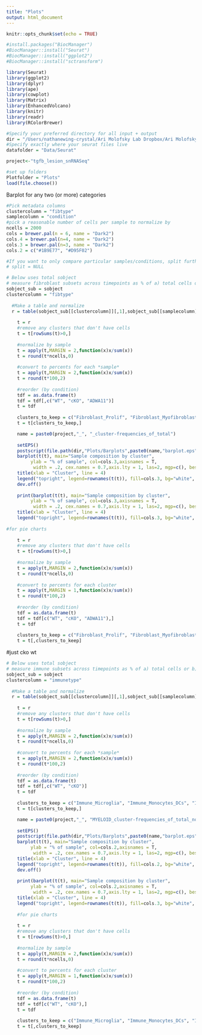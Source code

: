 ```yaml
---
title: "Plots"
output: html_document
---
```


```r
knitr::opts_chunk$set(echo = TRUE)
```

```r
#install.packages("BiocManager")
#BiocManager::install("Seurat")
#BiocManager::install("ggplot2")
#BiocManager::install("sctransform")

library(Seurat)
library(ggplot2)
library(dplyr)
library(ape)
library(cowplot)
library(Matrix)
library(EnhancedVolcano)
library(knitr)
library(readr)
library(RColorBrewer)

#Specify your preferred directory for all input + output
dir = "/Users/nathanewing-crystal/Ari Molofsky Lab Dropbox/Ari Molofsky Lab Team Folder/Nathan Ewing-Crystal/RNASeq/Lesion snRNASeq 2 Tgfb/seurat"
#Specify exactly where your seurat files live
datafolder = "Data/Seurat"

project<-"tgfb_lesion_snRNASeq"  

#set up folders
Plotfolder = "Plots"
load(file.choose())
```

Barplot for any two (or more) categories

```r
#Pick metadata columns
clustercolumn = "fibtype"
samplecolumn = "condition"
#pick a reasonable number of cells per sample to normalize by
ncells = 2000 
cols = brewer.pal(n = 6, name = "Dark2")
cols.4 = brewer.pal(n=4, name = "Dark2")
cols.3 = brewer.pal(n=3, name = "Dark2")
cols.2 = c("#1B9E77", "#D95F02")

#If you want to only compare particular samples/conditions, split further by another metadata column: 
# split = NULL
```

```r
# Below uses total sobject
# measure fibroblast subsets across timepoints as % of a) total cells or b) lesion
sobject_sub = sobject
clustercolumn = "fibtype"
  
  #Make a table and normalize
  r = table(sobject_sub[[clustercolumn]][,1],sobject_sub[[samplecolumn]][,1])
    
    t = r  
    #remove any clusters that don't have cells
    t = t[rowSums(t)>0,]
    
    #normalize by sample
    t = apply(t,MARGIN = 2,function(x)x/sum(x))
    t = round(t*ncells,0)
    
    #convert to percents for each *sample*
    t = apply(t,MARGIN = 2,function(x)x/sum(x))
    t = round(t*100,2)
    
    #reorder (by condition)
    tdf = as.data.frame(t)
    tdf = tdf[,c("WT", "cKO", "ADWA11")]
    t = tdf
    
    clusters_to_keep = c("Fibroblast_Prolif", "Fibroblast_Myofibroblast", "Fibroblast_ex-Myofibroblast",  "Fibroblast_Altered-dural_immune", "Fibroblast_Arachnoid",  "Fibroblast_Pial")
    t = t[clusters_to_keep,]

    name = paste0(project,"_", "_cluster-frequencies_of_total")
    
    setEPS()
    postscript(file.path(dir,"Plots/Barplots",paste0(name,"barplot.eps")))
    barplot(t(t), main="Sample composition by cluster",
         ylab = "% of sample", col=cols.3,axisnames = T,
          width = .2, cex.names = 0.7,axis.lty = 1, las=2, mgp=c(), beside=TRUE)
    title(xlab = "Cluster", line = 4)
    legend("topright", legend=rownames(t(t)), fill=cols.3, bg="white", inset=c(0.75, 0.02))
    dev.off()
  
    print(barplot(t(t), main="Sample composition by cluster",
         ylab = "% of sample", col=cols.3,axisnames = T,
          width = .2, cex.names = 0.7,axis.lty = 1, las=2, mgp=c(), beside=TRUE))
    title(xlab = "Cluster", line = 4)
    legend("topright", legend=rownames(t(t)), fill=cols.3, bg="white", inset=c(0.75, 0.02))
    
#for pie charts
    
    t = r  
    #remove any clusters that don't have cells
    t = t[rowSums(t)>0,]
    
    #normalize by sample
    t = apply(t,MARGIN = 2,function(x)x/sum(x))
    t = round(t*ncells,0)
    
    #convert to percents for each cluster
    t = apply(t,MARGIN = 1,function(x)x/sum(x))
    t = round(t*100,2)
    
    #reorder (by condition)
    tdf = as.data.frame(t)
    tdf = tdf[c("WT", "cKO", "ADWA11"),]
    t = tdf
    
    clusters_to_keep = c("Fibroblast_Prolif", "Fibroblast_Myofibroblast", "Fibroblast_ex-Myofibroblast",  "Fibroblast_Altered-dural_immune", "Fibroblast_Arachnoid",  "Fibroblast_Pial")
    t = t[,clusters_to_keep]
```

#just cko wt
```r
# Below uses total sobject
# measure immune subsets across timepoints as % of a) total cells or b) lesion
sobject_sub = sobject
clustercolumn = "immunetype"
  
  #Make a table and normalize
  r = table(sobject_sub[[clustercolumn]][,1],sobject_sub[[samplecolumn]][,1])
    
    t = r  
    #remove any clusters that don't have cells
    t = t[rowSums(t)>0,]
    
    #normalize by sample
    t = apply(t,MARGIN = 2,function(x)x/sum(x))
    t = round(t*ncells,0)
    
    #convert to percents for each *sample*
    t = apply(t,MARGIN = 2,function(x)x/sum(x))
    t = round(t*100,2)
    
    #reorder (by condition)
    tdf = as.data.frame(t)
    tdf = tdf[,c("WT", "cKO")]
    t = tdf
    
    clusters_to_keep = c("Immune_Microglia", "Immune_Monocytes_DCs", "Immune_DAMs", "Immune_SAMs", "Immune_PVMs", "Immune_Prolif", "Immune_Mac_other")
    t = t[clusters_to_keep,]

    name = paste0(project,"_", "MYELOID_cluster-frequencies_of_total_noADWA11")
    
    setEPS()
    postscript(file.path(dir,"Plots/Barplots",paste0(name,"barplot.eps")))
    barplot(t(t), main="Sample composition by cluster",
         ylab = "% of sample", col=cols.2,axisnames = T,
          width = .2, cex.names = 0.7,axis.lty = 1, las=2, mgp=c(), beside=TRUE)
    title(xlab = "Cluster", line = 4)
    legend("topright", legend=rownames(t(t)), fill=cols.2, bg="white", inset=c(0.75, 0.02))
    dev.off()
  
    print(barplot(t(t), main="Sample composition by cluster",
         ylab = "% of sample", col=cols.2,axisnames = T,
          width = .2, cex.names = 0.7,axis.lty = 1, las=2, mgp=c(), beside=TRUE))
    title(xlab = "Cluster", line = 4)
    legend("topright", legend=rownames(t(t)), fill=cols.3, bg="white", inset=c(0.75, 0.02))
    
    #for pie charts
    
    t = r  
    #remove any clusters that don't have cells
    t = t[rowSums(t)>0,]
    
    #normalize by sample
    t = apply(t,MARGIN = 2,function(x)x/sum(x))
    t = round(t*ncells,0)
    
    #convert to percents for each cluster
    t = apply(t,MARGIN = 1,function(x)x/sum(x))
    t = round(t*100,2)
    
    #reorder (by condition)
    tdf = as.data.frame(t)
    tdf = tdf[c("WT", "cKO"),]
    t = tdf
    
    clusters_to_keep = c("Immune_Microglia", "Immune_Monocytes_DCs", "Immune_DAMs", "Immune_SAMs", "Immune_PVMs", "Immune_Prolif", "Immune_Mac_other")
    t = t[,clusters_to_keep]
```